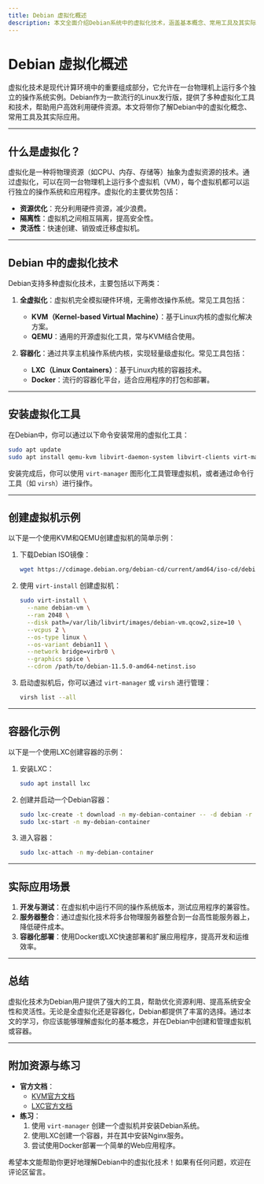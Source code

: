 ```yaml
---
title: Debian 虚拟化概述
description: 本文全面介绍Debian系统中的虚拟化技术，涵盖基本概念、常用工具及其实际应用场景，适合初学者学习。
---
```


# Debian 虚拟化概述

虚拟化技术是现代计算环境中的重要组成部分，它允许在一台物理机上运行多个独立的操作系统实例。Debian作为一款流行的Linux发行版，提供了多种虚拟化工具和技术，帮助用户高效利用硬件资源。本文将带你了解Debian中的虚拟化概念、常用工具及其实际应用。

---

## 什么是虚拟化？

虚拟化是一种将物理资源（如CPU、内存、存储等）抽象为虚拟资源的技术。通过虚拟化，可以在同一台物理机上运行多个虚拟机（VM），每个虚拟机都可以运行独立的操作系统和应用程序。虚拟化的主要优势包括：

- **资源优化**：充分利用硬件资源，减少浪费。
- **隔离性**：虚拟机之间相互隔离，提高安全性。
- **灵活性**：快速创建、销毁或迁移虚拟机。

---

## Debian 中的虚拟化技术

Debian支持多种虚拟化技术，主要包括以下两类：

1. **全虚拟化**：虚拟机完全模拟硬件环境，无需修改操作系统。常见工具包括：
   - **KVM（Kernel-based Virtual Machine）**：基于Linux内核的虚拟化解决方案。
   - **QEMU**：通用的开源虚拟化工具，常与KVM结合使用。

2. **容器化**：通过共享主机操作系统内核，实现轻量级虚拟化。常见工具包括：
   - **LXC（Linux Containers）**：基于Linux内核的容器技术。
   - **Docker**：流行的容器化平台，适合应用程序的打包和部署。

---

## 安装虚拟化工具

在Debian中，你可以通过以下命令安装常用的虚拟化工具：

```bash
sudo apt update
sudo apt install qemu-kvm libvirt-daemon-system libvirt-clients virt-manager
```

安装完成后，你可以使用 `virt-manager` 图形化工具管理虚拟机，或者通过命令行工具（如 `virsh`）进行操作。

---

## 创建虚拟机示例

以下是一个使用KVM和QEMU创建虚拟机的简单示例：

1. 下载Debian ISO镜像：
   ```bash
   wget https://cdimage.debian.org/debian-cd/current/amd64/iso-cd/debian-11.5.0-amd64-netinst.iso
   ```

2. 使用 `virt-install` 创建虚拟机：
   ```bash
   sudo virt-install \
     --name debian-vm \
     --ram 2048 \
     --disk path=/var/lib/libvirt/images/debian-vm.qcow2,size=10 \
     --vcpus 2 \
     --os-type linux \
     --os-variant debian11 \
     --network bridge=virbr0 \
     --graphics spice \
     --cdrom /path/to/debian-11.5.0-amd64-netinst.iso
   ```

3. 启动虚拟机后，你可以通过 `virt-manager` 或 `virsh` 进行管理：
   ```bash
   virsh list --all
   ```

---

## 容器化示例

以下是一个使用LXC创建容器的示例：

1. 安装LXC：
   ```bash
   sudo apt install lxc
   ```

2. 创建并启动一个Debian容器：
   ```bash
   sudo lxc-create -t download -n my-debian-container -- -d debian -r bullseye -a amd64
   sudo lxc-start -n my-debian-container
   ```

3. 进入容器：
   ```bash
   sudo lxc-attach -n my-debian-container
   ```

---

## 实际应用场景

1. **开发与测试**：在虚拟机中运行不同的操作系统版本，测试应用程序的兼容性。
2. **服务器整合**：通过虚拟化技术将多台物理服务器整合到一台高性能服务器上，降低硬件成本。
3. **容器化部署**：使用Docker或LXC快速部署和扩展应用程序，提高开发和运维效率。

---

## 总结

虚拟化技术为Debian用户提供了强大的工具，帮助优化资源利用、提高系统安全性和灵活性。无论是全虚拟化还是容器化，Debian都提供了丰富的选择。通过本文的学习，你应该能够理解虚拟化的基本概念，并在Debian中创建和管理虚拟机或容器。

---

## 附加资源与练习

- **官方文档**：
  - [KVM官方文档](https://www.linux-kvm.org/page/Main_Page)
  - [LXC官方文档](https://linuxcontainers.org/lxc/)
- **练习**：
  1. 使用 `virt-manager` 创建一个虚拟机并安装Debian系统。
  2. 使用LXC创建一个容器，并在其中安装Nginx服务。
  3. 尝试使用Docker部署一个简单的Web应用程序。

希望本文能帮助你更好地理解Debian中的虚拟化技术！如果有任何问题，欢迎在评论区留言。